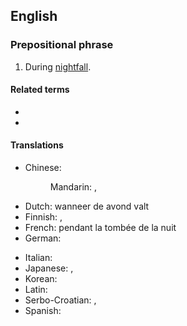 ==English==

===Prepositional phrase===
{{en-prep phrase}}

# During [[nightfall]].

====Related terms====
* {{l|en|after dark}}
* {{l|en|before dark}}

====Translations====
{{trans-top|during nightfall}}
* Chinese:
*: Mandarin: {{t-check|cmn|在黃昏}}, {{t-check|cmn|在黄昏|tr=zaihuang hun}}
* Dutch: wanneer de avond valt
* Finnish: {{t|fi|illansuussa}}, {{t|fi|iltahämärissä}}
* French: pendant la tombée de la nuit
* German: {{t|de|am Dunkelwerden}}
{{trans-mid}}
* Italian: {{t|it|durante il tramonto}}
* Japanese: {{t+|ja|日暮れ|tr=ひぐれ, higure}}, {{t|ja|暮れに|tr=ゆうくれに, yūgure ni}}
* Korean: {{t|ko|해거름에|tr=haegeoreume}}
* Latin: {{t|la|sub noctem}}
* Serbo-Croatian: {{t+|sh|mračnost}}, {{t+|sh|mrak}}
* Spanish: {{t|es|durante el anochecer}}
{{trans-bottom}}